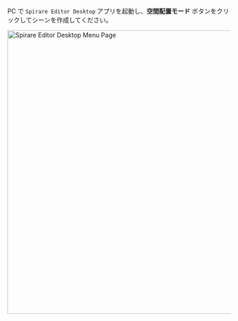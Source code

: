 
PC で `Spirare Editor Desktop` アプリを起動し、**空間配置モード** ボタンをクリックしてシーンを作成してください。

<img
  width="640"
  class="border"
  src={SpirareEditorDesktopMenuImage}
  alt="Spirare Editor Desktop Menu Page"
/>
